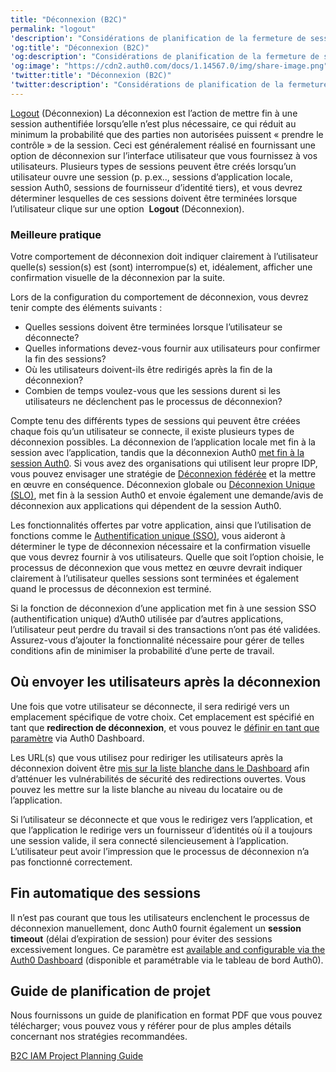 ```yaml
---
title: "Déconnexion (B2C)"
permalink: "logout"
'description': "Considérations de planification de la fermeture de session des utilisateurs pour votre implémentation IAM B2C."
'og:title': "Déconnexion (B2C)"
'og:description': "Considérations de planification de la fermeture de session des utilisateurs pour votre implémentation IAM B2C."
'og:image': "https://cdn2.auth0.com/docs/1.14567.0/img/share-image.png"
'twitter:title': "Déconnexion (B2C)"
'twitter:description': "Considérations de planification de la fermeture de session des utilisateurs pour votre implémentation IAM B2C."
---
```


[Logout](/docs/fr-ca/authenticate/login/logout) (Déconnexion) La déconnexion est l’action de mettre fin à une session authentifiée lorsqu’elle n’est plus nécessaire, ce qui réduit au minimum la probabilité que des parties non autorisées puissent « prendre le contrôle » de la session. Ceci est généralement réalisé en fournissant une option de déconnexion sur l’interface utilisateur que vous fournissez à vos utilisateurs. Plusieurs types de sessions peuvent être créés lorsqu’un utilisateur ouvre une session (p. p.ex.., sessions d’application locale, session Auth0, sessions de fournisseur d’identité tiers), et vous devrez déterminer lesquelles de ces sessions doivent être terminées lorsque l’utilisateur clique sur une option  **Logout** (Déconnexion).

### Meilleure pratique

Votre comportement de déconnexion doit indiquer clairement à l’utilisateur quelle(s) session(s) est (sont) interrompue(s) et, idéalement, afficher une confirmation visuelle de la déconnexion par la suite.

Lors de la configuration du comportement de déconnexion, vous devrez tenir compte des éléments suivants :

* Quelles sessions doivent être terminées lorsque l’utilisateur se déconnecte?
* Quelles informations devez-vous fournir aux utilisateurs pour confirmer la fin des sessions?
* Où les utilisateurs doivent-ils être redirigés après la fin de la déconnexion?
* Combien de temps voulez-vous que les sessions durent si les utilisateurs ne déclenchent pas le processus de déconnexion?

Compte tenu des différents types de sessions qui peuvent être créées chaque fois qu’un utilisateur se connecte, il existe plusieurs types de déconnexion possibles. La déconnexion de l’application locale met fin à la session avec l’application, tandis que la déconnexion Auth0 [met fin à la session Auth0](https://auth0.com/docs/logout/guides/logout-auth0). Si vous avez des organisations qui utilisent leur propre <Tooltip href="/docs/docs/fr-ca/glossary?term=idp" tip="Fournisseur d’identité (IdP)
Service de stockage et de gestion des identités numériques." cta="Voir le glossaire">IDP</Tooltip>, vous pouvez envisager une stratégie de [Déconnexion fédérée](https://auth0.com/docs/architecture-scenarios/implementation/b2c/b2c-logout#federated-logout) et la mettre en œuvre en conséquence. Déconnexion globale ou [Déconnexion Unique (SLO)](https://auth0.com/docs/logout/guides/logout-applications), met fin à la session Auth0 et envoie également une demande/avis de déconnexion aux applications qui dépendent de la session Auth0.

Les fonctionnalités offertes par votre application, ainsi que l’utilisation de fonctions comme le [Authentification unique (SSO)](https://auth0.com/docs/sso), vous aideront à déterminer le type de déconnexion nécessaire et la confirmation visuelle que vous devrez fournir à vos utilisateurs. Quelle que soit l’option choisie, le processus de déconnexion que vous mettez en œuvre devrait indiquer clairement à l’utilisateur quelles sessions sont terminées et également quand le processus de déconnexion est terminé.

<Warning>

Si la fonction de déconnexion d’une application met fin à une session SSO (authentification unique) d’Auth0 utilisée par d’autres applications, l’utilisateur peut perdre du travail si des transactions n’ont pas été validées. Assurez-vous d’ajouter la fonctionnalité nécessaire pour gérer de telles conditions afin de minimiser la probabilité d’une perte de travail.

</Warning>

## Où envoyer les utilisateurs après la déconnexion

Une fois que votre utilisateur se déconnecte, il sera redirigé vers un emplacement spécifique de votre choix. Cet emplacement est spécifié en tant que **redirection de déconnexion**, et vous pouvez le [définir en tant que paramètre](https://auth0.com/docs/logout/guides/redirect-users-after-logout) via <Tooltip href="/docs/docs/fr-ca/glossary?term=auth0-dashboard" tip="Auth0 Dashboard
Principal produit d’Auth0 pour configurer vos services." cta="Voir le glossaire">Auth0 Dashboard</Tooltip>.

Les URL(s) que vous utilisez pour rediriger les utilisateurs après la déconnexion doivent être [mis sur la liste blanche dans le Dashboard](https://auth0.com/docs/logout#redirect-users-after-logout) afin d’atténuer les vulnérabilités de sécurité des redirections ouvertes. Vous pouvez les mettre sur la liste blanche au niveau du locataire ou de l’application.

<Callout icon="file-lines" color="#0EA5E9" iconType="regular">

Si l’utilisateur se déconnecte et que vous le redirigez vers l’application, et que l’application le redirige vers un fournisseur d’identités où il a toujours une session valide, il sera connecté silencieusement à l’application. L’utilisateur peut avoir l’impression que le processus de déconnexion n’a pas fonctionné correctement.

</Callout>

## Fin automatique des sessions

Il n’est pas courant que tous les utilisateurs enclenchent le processus de déconnexion manuellement, donc Auth0 fournit également un **session timeout** (délai d’expiration de session) pour éviter des sessions excessivement longues. Ce paramètre est [available and configurable via the Auth0 Dashboard](https://auth0.com/docs/dashboard/reference/settings-tenant#login-session-management) (disponible et paramétrable via le tableau de bord Auth0).

## Guide de planification de projet

Nous fournissons un guide de planification en format PDF que vous pouvez télécharger; vous pouvez vous y référer pour de plus amples détails concernant nos stratégies recommandées.

[B2C IAM Project Planning Guide](//assets.ctfassets.net/cdy7uua7fh8z/3er1aEQ7Ul0q3c9leJWczR/b1f18b4c16abb7e78b01e4eb2b52bb8e/B2C_Project_Planning.pdf)